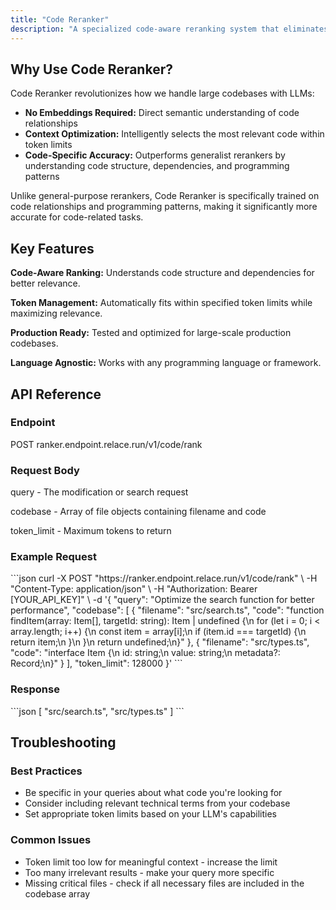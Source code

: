 ```yaml
---
title: "Code Reranker"
description: "A specialized code-aware reranking system that eliminates the need for embedding-based retrieval, enabling accurate code edits on large codebases beyond LLM context limits."
---
```


## Why Use Code Reranker?

Code Reranker revolutionizes how we handle large codebases with LLMs:

- **No Embeddings Required:** Direct semantic understanding of code relationships
- **Context Optimization:** Intelligently selects the most relevant code within token limits
- **Code-Specific Accuracy:** Outperforms generalist rerankers by understanding code structure, dependencies, and programming patterns

Unlike general-purpose rerankers, Code Reranker is specifically trained on code relationships and programming patterns, making it significantly more accurate for code-related tasks.

## Key Features

**Code-Aware Ranking:** Understands code structure and dependencies for better relevance.

**Token Management:** Automatically fits within specified token limits while maximizing relevance.

**Production Ready:** Tested and optimized for large-scale production codebases.

**Language Agnostic:** Works with any programming language or framework.

## API Reference

### **Endpoint**

POST ranker.endpoint.relace.run/v1/code/rank

### Request Body

query - The modification or search request

codebase - Array of file objects containing filename and code

token_limit - Maximum tokens to return

### Example Request

<div style={{ whiteSpace: 'pre-wrap', overflowX: 'auto' }}>
```json
curl -X POST "https://ranker.endpoint.relace.run/v1/code/rank" \
  -H "Content-Type: application/json" \
  -H "Authorization: Bearer [YOUR_API_KEY]" \
  -d '{
    "query": "Optimize the search function for better performance",
    "codebase": [
      {
        "filename": "src/search.ts",
        "code": "function findItem(array: Item[], targetId: string): Item | undefined {\n  for (let i = 0; i < array.length; i++) {\n    const item = array[i];\n    if (item.id === targetId) {\n      return item;\n    }\n  }\n  return undefined;\n}"
      },
      {
        "filename": "src/types.ts",
        "code": "interface Item {\n  id: string;\n  value: string;\n  metadata?: Record<string, unknown>;\n}"
      }
    ],
    "token_limit": 128000
  }'
```
</div>

### Response

<div style={{ whiteSpace: 'pre-wrap', overflowX: 'auto' }}>
```json
[
  "src/search.ts",
  "src/types.ts"
]
```
</div>

## Troubleshooting

### Best Practices

- Be specific in your queries about what code you're looking for
- Consider including relevant technical terms from your codebase
- Set appropriate token limits based on your LLM's capabilities

### Common Issues

- Token limit too low for meaningful context - increase the limit
- Too many irrelevant results - make your query more specific
- Missing critical files - check if all necessary files are included in the codebase array